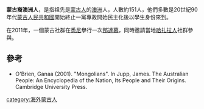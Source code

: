 '''蒙古裔澳洲人'''，是指祖先是[[蒙古人|蒙古人]]的[[澳洲|澳洲]]人，人數約151人，他們多數是20世紀90年代[[蒙古人民共和國|蒙古人民共和國]]開始終止一黨專政開始民主化後以學生身份來到。

在2011年，一個蒙古社群在[[悉尼|悉尼]]擧行一次[[那達慕|那達慕]]，同時邀請當地[[哈扎拉人|哈扎拉人]]社群參與。

==參考==
*O'Brien, Ganaa (2001). "Mongolians". In Jupp, James. The Australian People: An Encyclopedia of the Nation, Its People and Their Origins. Cambridge University Press.

{{海外蒙古人}}

[[category:海外蒙古人|category:海外蒙古人]]